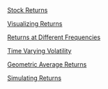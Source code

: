 [Stock Returns](b01-stock-returns.html)

[Visualizing Returns](slides/b02-visualizing-returns.html)

[Returns at Different Frequencies](slides/b03-returns-at-different-frequencies.html)

[Time Varying Volatility](slides/b04-time-varying-volatility.html)

[Geometric Average Returns](slides/b05-geometric-average-returns.html)

[Simulating Returns](slides/b06-simulating-returns.html)
